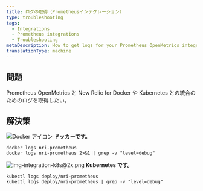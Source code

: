```yaml
---
title: ログの取得（Prometheusインテグレーション）
type: troubleshooting
tags:
  - Integrations
  - Prometheus integrations
  - Troubleshooting
metaDescription: How to get logs for your Prometheus OpenMetrics integration with New Relic for Docker or Kubernetes.
translationType: machine
---
```


## 問題

Prometheus OpenMetrics と New Relic for Docker や Kubernetes との統合のためのログを取得したい。

## 解決策

![Docker アイコン](src/images/docker-logo-crop.png 'Docker アイコン') **ドッカーです。**

```
docker logs nri-prometheus
docker logs nri-prometheus 2>&1 | grep -v "level=debug"
```

![img-integration-k8s@2x.png](src/images/img-integration-k8.png 'img-integration-k8s@2x.png') **Kubernetes です。**

```
kubectl logs deploy/nri-prometheus
kubectl logs deploy/nri-prometheus | grep -v "level=debug"
```
